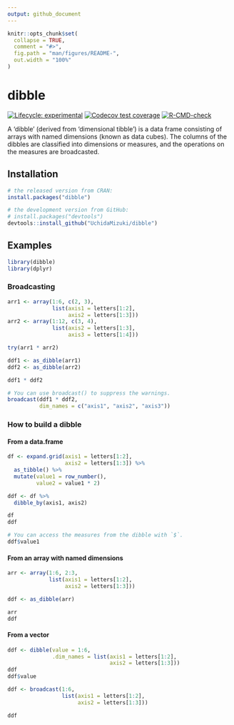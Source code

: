 ```yaml
---
output: github_document
---
```


<!-- README.md is generated from README.Rmd. Please edit that file -->

```r
knitr::opts_chunk$set(
  collapse = TRUE,
  comment = "#>",
  fig.path = "man/figures/README-",
  out.width = "100%"
)
```

# dibble

<!-- badges: start -->
[![Lifecycle: experimental](https://img.shields.io/badge/lifecycle-experimental-orange.svg)](https://lifecycle.r-lib.org/articles/stages.html#experimental)
[![Codecov test coverage](https://codecov.io/gh/UchidaMizuki/dibble/branch/main/graph/badge.svg)](https://app.codecov.io/gh/UchidaMizuki/dibble?branch=main)
[![R-CMD-check](https://github.com/UchidaMizuki/dibble/workflows/R-CMD-check/badge.svg)](https://github.com/UchidaMizuki/dibble/actions)
<!-- badges: end -->

A 'dibble' (derived from 'dimensional tibble') is a data frame consisting of arrays with named dimensions (known as data cubes).
The columns of the dibbles are classified into dimensions or measures, and the operations on the measures are broadcasted.

## Installation

``` r
# the released version from CRAN:
install.packages("dibble")

# the development version from GitHub:
# install.packages("devtools")
devtools::install_github("UchidaMizuki/dibble")
```

## Examples

```r
library(dibble)
library(dplyr)
```

### Broadcasting
```r
arr1 <- array(1:6, c(2, 3),
              list(axis1 = letters[1:2],
                   axis2 = letters[1:3]))
arr2 <- array(1:12, c(3, 4),
              list(axis2 = letters[1:3],
                   axis3 = letters[1:4]))

try(arr1 * arr2)

ddf1 <- as_dibble(arr1)
ddf2 <- as_dibble(arr2)

ddf1 * ddf2

# You can use broadcast() to suppress the warnings.
broadcast(ddf1 * ddf2,
          dim_names = c("axis1", "axis2", "axis3"))
```

### How to build a dibble

#### From a data.frame

```r
df <- expand.grid(axis1 = letters[1:2],
                  axis2 = letters[1:3]) %>% 
  as_tibble() %>% 
  mutate(value1 = row_number(),
         value2 = value1 * 2)

ddf <- df %>% 
  dibble_by(axis1, axis2)

df
ddf

# You can access the measures from the dibble with `$`.
ddf$value1
```

#### From an array with named dimensions

```r
arr <- array(1:6, 2:3,
             list(axis1 = letters[1:2],
                  axis2 = letters[1:3]))

ddf <- as_dibble(arr)

arr
ddf
```

#### From a vector

```r
ddf <- dibble(value = 1:6,
              .dim_names = list(axis1 = letters[1:2],
                                axis2 = letters[1:3]))
ddf
ddf$value
```

```r
ddf <- broadcast(1:6,
                 list(axis1 = letters[1:2],
                      axis2 = letters[1:3]))

ddf
```

